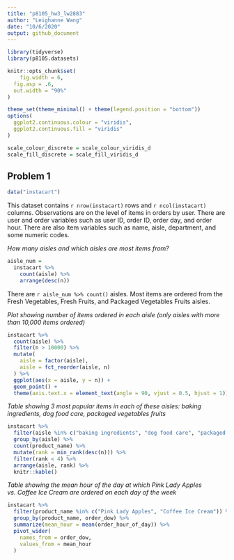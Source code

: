 ```yaml
---
title: "p8105_hw3_lw2883"
author: "Leighanne Wang"
date: "10/6/2020"
output: github_document
---
```


```r
library(tidyverse)
library(p8105.datasets)

knitr::opts_chunk$set(
	fig.width = 6, 
  fig.asp = .6,
  out.width = "90%"
)

theme_set(theme_minimal() + theme(legend.position = "bottom"))
options(
  ggplot2.continuous.colour = "viridis",
  ggplot2.continuous.fill = "viridis"
)

scale_colour_discrete = scale_colour_viridis_d
scale_fill_discrete = scale_fill_viridis_d
```

## Problem 1

```r
data("instacart")
```

This dataset contains `r nrow(instacart)` rows and `r ncol(instacart)` columns. Observations are on the level of items in orders by user. There are user and order variables such as user ID, order ID, order day, and order hour. There are also item variables such as name, aisle, department, and some numeric codes. 

*How many aisles and which aisles are most items from?*
```r
aisle_num =    
  instacart %>% 
    count(aisle) %>% 
    arrange(desc(n)) 
```
There are `r aisle_num %>% count()` aisles. Most items are ordered from the Fresh Vegetables, Fresh Fruits, and Packaged Vegetables Fruits aisles.


*Plot showing number of items ordered in each aisle (only aisles with more than 10,000 items ordered)*
```r
instacart %>% 
  count(aisle) %>% 
  filter(n > 10000) %>% 
  mutate(
    aisle = factor(aisle),
    aisle = fct_reorder(aisle, n)
  ) %>% 
  ggplot(aes(x = aisle, y = n)) +
  geom_point() +
  theme(axis.text.x = element_text(angle = 90, vjust = 0.5, hjust = 1))
```


*Table showing 3 most popular items in each of these aisles: baking ingredients, dog food care, packaged vegetables fruits*
```r
instacart %>% 
  filter(aisle %in% c("baking ingredients", "dog food care", "packaged vegetables fruits")) %>% 
  group_by(aisle) %>% 
  count(product_name) %>% 
  mutate(rank = min_rank(desc(n))) %>% 
  filter(rank < 4) %>% 
  arrange(aisle, rank) %>% 
  knitr::kable()
```


*Table showing the mean hour of the day at which Pink Lady Apples vs. Coffee Ice Cream are ordered on each day of the week*
```r
instacart %>% 
  filter(product_name %in% c("Pink Lady Apples", "Coffee Ice Cream")) %>%
  group_by(product_name, order_dow) %>% 
  summarize(mean_hour = mean(order_hour_of_day)) %>% 
  pivot_wider(
    names_from = order_dow,
    values_from = mean_hour
  ) 
```

